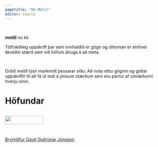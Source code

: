 ```yaml
---
pagetitle: "Um Metil"
editor: source
---
```


<br>



::: {#hero-banner .column-screen-inset}

**metill** *no kk*

Tölfræðileg uppskrift þar sem innihaldið er gögn og útkoman er einhver ákveðin stærð sem við höfum áhuga á að meta. 

:::

<br>

Orðið *metill* lýsir markmiði þessarar síðu: Að nota réttu gögnin og góðar uppskriftir til að fá út mat á ýmsum stærðum sem eru partur af umræðunni hverju sinni.

# Höfundar

::: columns

::: {.column width="40%"}

::: {#people-banner}




![](images/binni.png){class="rounded-circle" width="50%"}



[Brynjólfur Gauti Guðrúnar Jónsson](bggj.is){target=_blank"}

PhD nemandi í tölfræði við HÍ

:::

:::

:::